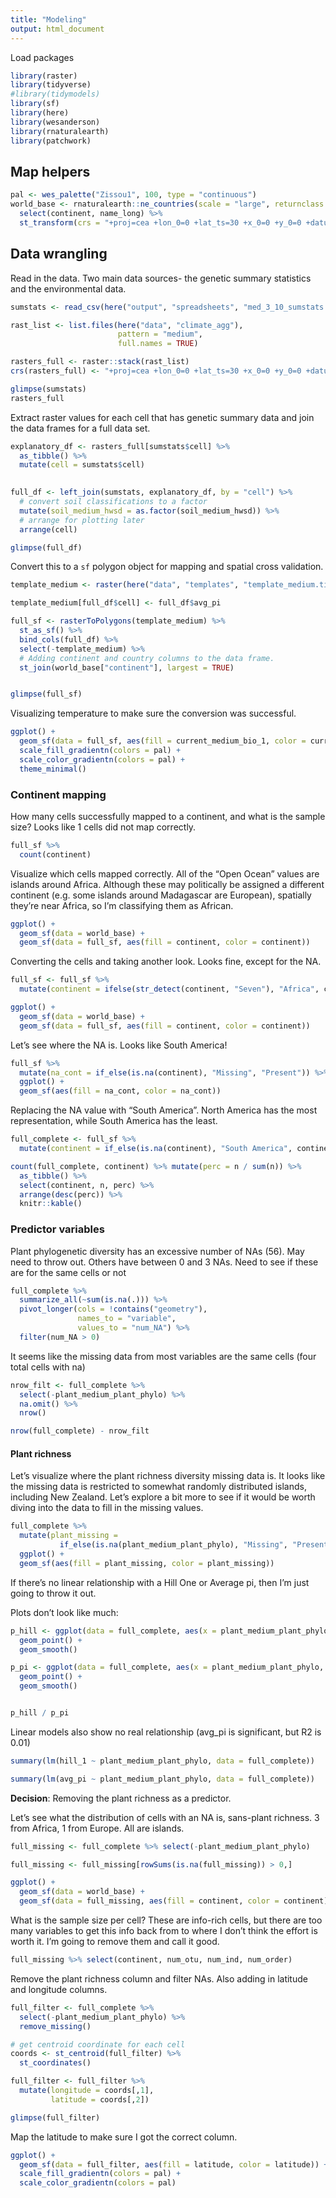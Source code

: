 ```yaml
---
title: "Modeling"
output: html_document
---
```


Load packages
```r
library(raster)
library(tidyverse)
#library(tidymodels)
library(sf)
library(here)
library(wesanderson)
library(rnaturalearth)
library(patchwork)
```

## Map helpers
```r
pal <- wes_palette("Zissou1", 100, type = "continuous")
world_base <- rnaturalearth::ne_countries(scale = "large", returnclass = "sf") %>%
  select(continent, name_long) %>% 
  st_transform(crs = "+proj=cea +lon_0=0 +lat_ts=30 +x_0=0 +y_0=0 +datum=WGS84 +ellps=WGS84 +units=m +no_defs") 
```


## Data wrangling
Read in the data. Two main data sources- the genetic summary statistics and the environmental data. 
```r
sumstats <- read_csv(here("output", "spreadsheets", "med_3_10_sumstats.csv"))

rast_list <- list.files(here("data", "climate_agg"),
                        pattern = "medium",
                        full.names = TRUE)

rasters_full <- raster::stack(rast_list)
crs(rasters_full) <- "+proj=cea +lon_0=0 +lat_ts=30 +x_0=0 +y_0=0 +datum=WGS84 +ellps=WGS84 +units=m +no_defs"

glimpse(sumstats)
rasters_full
```



Extract raster values for each cell that has genetic summary data and join the data frames for a full data set. 
```r
explanatory_df <- rasters_full[sumstats$cell] %>% 
  as_tibble() %>% 
  mutate(cell = sumstats$cell) 
  

full_df <- left_join(sumstats, explanatory_df, by = "cell") %>% 
  # convert soil classifications to a factor
  mutate(soil_medium_hwsd = as.factor(soil_medium_hwsd)) %>% 
  # arrange for plotting later
  arrange(cell)

glimpse(full_df)
```

Convert this to a `sf` polygon object for mapping and spatial cross validation.
```r
template_medium <- raster(here("data", "templates", "template_medium.tif"))

template_medium[full_df$cell] <- full_df$avg_pi

full_sf <- rasterToPolygons(template_medium) %>% 
  st_as_sf() %>% 
  bind_cols(full_df) %>% 
  select(-template_medium) %>%
  # Adding continent and country columns to the data frame.
  st_join(world_base["continent"], largest = TRUE)


glimpse(full_sf)
```

Visualizing temperature to make sure the conversion was successful.
```r
ggplot() +
  geom_sf(data = full_sf, aes(fill = current_medium_bio_1, color = current_medium_bio_1)) +
  scale_fill_gradientn(colors = pal) +
  scale_color_gradientn(colors = pal) + 
  theme_minimal()
```

### Continent mapping
How many cells successfully mapped to a continent, and what is the sample size? Looks like 1 cells did not map correctly.
```r
full_sf %>% 
  count(continent)
```

Visualize which cells mapped correctly. All of the "Open Ocean" values are islands around Africa. Although these may politically be assigned a different continent (e.g. some islands around Madagascar are European), spatially they're near Africa, so I'm classifying them as African.  
```r
ggplot() + 
  geom_sf(data = world_base) +
  geom_sf(data = full_sf, aes(fill = continent, color = continent))
```

Converting the cells and taking another look. Looks fine, except for the NA. 
```r
full_sf <- full_sf %>% 
  mutate(continent = ifelse(str_detect(continent, "Seven"), "Africa", continent))

ggplot() + 
  geom_sf(data = world_base) +
  geom_sf(data = full_sf, aes(fill = continent, color = continent))
```


Let's see where the NA is. Looks like South America! 
```r
full_sf %>% 
  mutate(na_cont = if_else(is.na(continent), "Missing", "Present")) %>% 
  ggplot() + 
  geom_sf(aes(fill = na_cont, color = na_cont))
```

Replacing the NA value with "South America". North America has the most representation, while South America has the least.
```r
full_complete <- full_sf %>% 
  mutate(continent = if_else(is.na(continent), "South America", continent))

count(full_complete, continent) %>% mutate(perc = n / sum(n)) %>% 
  as_tibble() %>% 
  select(continent, n, perc) %>%
  arrange(desc(perc)) %>% 
  knitr::kable()
```

### Predictor variables

Plant phylogenetic diversity has an excessive number of NAs (56). May need to throw out. Others have between 0 and 3 NAs. Need to see if these are for the same cells or not
```r
full_complete %>% 
  summarize_all(~sum(is.na(.))) %>% 
  pivot_longer(cols = !contains("geometry"), 
               names_to = "variable",
               values_to = "num_NA") %>% 
  filter(num_NA > 0)
```

It seems like the missing data from most variables are the same cells (four total cells with na)
```r
nrow_filt <- full_complete %>% 
  select(-plant_medium_plant_phylo) %>% 
  na.omit() %>% 
  nrow()

nrow(full_complete) - nrow_filt
```

#### Plant richness
Let's visualize where the plant richness diversity missing data is. It looks like the missing data is restricted to somewhat randomly distributed islands, including New Zealand. Let's explore a bit more to see if it would be worth diving into the data to fill in the missing values.
```r
full_complete %>% 
  mutate(plant_missing = 
           if_else(is.na(plant_medium_plant_phylo), "Missing", "Present")) %>% 
  ggplot() + 
  geom_sf(aes(fill = plant_missing, color = plant_missing))
```

If there's no linear relationship with a Hill One or Average pi, then I'm just going to throw it out.

Plots don't look like much:
```r
p_hill <- ggplot(data = full_complete, aes(x = plant_medium_plant_phylo, y = hill_1)) + 
  geom_point() + 
  geom_smooth()

p_pi <- ggplot(data = full_complete, aes(x = plant_medium_plant_phylo, y = avg_pi)) + 
  geom_point() + 
  geom_smooth()


p_hill / p_pi
```

Linear models also show no real relationship (avg_pi is significant, but R2 is 0.01)
```r
summary(lm(hill_1 ~ plant_medium_plant_phylo, data = full_complete))

summary(lm(avg_pi ~ plant_medium_plant_phylo, data = full_complete))
```

**Decision**: Removing the plant richness as a predictor.  

Let's see what the distribution of cells with an NA is, sans-plant richness. 3 from Africa, 1 from Europe. All are islands.
```r
full_missing <- full_complete %>% select(-plant_medium_plant_phylo)

full_missing <- full_missing[rowSums(is.na(full_missing)) > 0,]

ggplot() +
  geom_sf(data = world_base) +
  geom_sf(data = full_missing, aes(fill = continent, color = continent))
```

What is the sample size per cell? These are info-rich cells, but there are too many variables to get this info back from to where I don't think the effort is worth it. I'm going to remove them and call it good.
```r
full_missing %>% select(continent, num_otu, num_ind, num_order)
```


Remove the plant richness column and filter NAs. Also adding in latitude and longitude columns.
```r
full_filter <- full_complete %>% 
  select(-plant_medium_plant_phylo) %>% 
  remove_missing() 

# get centroid coordinate for each cell
coords <- st_centroid(full_filter) %>% 
  st_coordinates()

full_filter <- full_filter %>% 
  mutate(longitude = coords[,1],
         latitude = coords[,2])

glimpse(full_filter)
```

Map the latitude to make sure I got the correct column.
```r
ggplot() +
  geom_sf(data = full_filter, aes(fill = latitude, color = latitude)) +
  scale_fill_gradientn(colors = pal) + 
  scale_color_gradientn(colors = pal)
```




